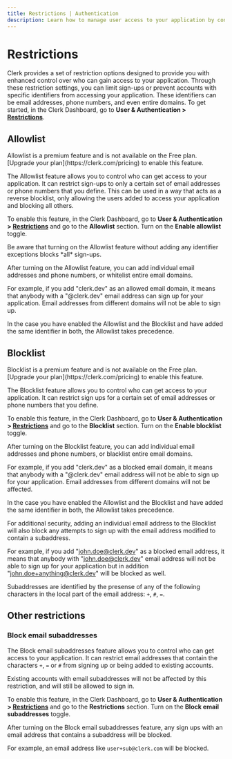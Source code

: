 ```yaml
---
title: Restrictions | Authentication
description: Learn how to manage user access to your application by configuring Clerk's access restrictions.
---
```


# Restrictions

Clerk provides a set of restriction options designed to provide you with enhanced control over who can gain access to your application. Through these restriction settings, you can limit sign-ups or prevent accounts with specific identifiers from accessing your application. These identifiers can be email addresses, phone numbers, and even entire domains. To get started, in the Clerk Dashboard, go to **User & Authentication > [Restrictions](https://dashboard.clerk.com/last-active?path=user-authentication/restrictions)**.

## Allowlist

<Callout type="info">
  Allowlist is a premium feature and is not available on the Free plan. [Upgrade your plan](https://clerk.com/pricing) to enable this feature.
 </Callout>

The Allowlist feature allows you to control who can get access to your application. It can restrict sign-ups to only a certain set of email addresses or phone numbers that you define. This can be used in a way that acts as a reverse blocklist, only allowing the users added to access your application and blocking all others.

To enable this feature, in the Clerk Dashboard, go to **User & Authentication > [Restrictions](https://dashboard.clerk.com/last-active?path=user-authentication/restrictions)** and go to the **Allowlist** section. Turn on the **Enable allowlist** toggle.

<Callout type="warning" emoji="⚠️">
  Be aware that turning on the Allowlist feature without adding any identifier exceptions blocks *all* sign-ups.
</Callout>

<Images
width={3024}
height={1654}
src="/docs/images/authentication/restrictions/allowlist.jpg"
alt="The 'Allowlist' section in the 'Restrictions' tab under the 'User & Authentication' section of the Clerk Dashboard. A red arrow is pointing to the 'Enable allowlist' toggle, which is toggled on."
/>

After turning on the Allowlist feature, you can add individual email addresses and phone numbers, or whitelist entire email domains.

For example, if you add "clerk.dev" as an allowed email domain, it means that anybody with a "@clerk.dev" email address can sign up for your application. Email addresses from different domains will not be able to sign up.

<Callout type="warning" emoji="⚠️">
  In the case you have enabled the Allowlist and the Blocklist and have added the same identifier in both, the Allowlist takes precedence.
</Callout>

## Blocklist

<Callout type="info">
  Blocklist is a premium feature and is not available on the Free plan. [Upgrade your plan](https://clerk.com/pricing) to enable this feature.
</Callout>

The Blocklist feature allows you to control who can get access to your application. It can restrict sign ups for a certain set of email addresses or phone numbers that you define.

To enable this feature, in the Clerk Dashboard, go to **User & Authentication > [Restrictions](https://dashboard.clerk.com/last-active?path=user-authentication/restrictions)** and go to the **Blocklist** section. Turn on the **Enable blocklist** toggle.

<Images
width={3024}
height={1654}
src="/docs/images/authentication/restrictions/blocklist.jpg"
alt="The 'Blocklist' section in the 'Restrictions' tab under the 'User & Authentication' section of the Clerk Dashboard. A red arrow is pointing to the 'Enable blocklist' toggle, which is toggled on."
/>

After turning on the Blocklist feature, you can add individual email addresses and phone numbers, or blacklist entire email domains.

For example, if you add "clerk.dev" as a blocked email domain, it means that anybody with a "@clerk.dev" email address will not be able to sign up for your application. Email addresses from different domains will not be affected.

<Callout type="warning" emoji="⚠️">
  In the case you have enabled the Allowlist and the Blocklist and have added the same identifier in both, the Allowlist takes precedence.
</Callout>

For additional security, adding an individual email address to the Blocklist will also block any attempts to sign up with the email address modified to contain a subaddress.

For example, if you add "john.doe@clerk.dev" as a blocked email address, it means that anybody with "john.doe@clerk.dev" email address will not be able to sign up for your application but in addition "john.doe+anything@clerk.dev" will be blocked as well.

Subaddresses are identified by the presense of any of the following characters in the local part of the email address: `+`, `#`, `=`.

## Other restrictions

### Block email subaddresses

The Block email subaddresses feature allows you to control who can get access to your application. It can restrict email addresses that contain the characters `+`, `=` or `#` from signing up or being added to existing accounts.

<Callout type="info">
  Existing accounts with email subaddresses will not be affected by this restriction, and will still be allowed to sign in.
</Callout>

To enable this feature, in the Clerk Dashboard, go to **User & Authentication > [Restrictions](https://dashboard.clerk.com/last-active?path=user-authentication/restrictions)** and go to the **Restrictions** section. Turn on the **Block email subaddresses** toggle.

<Images
width={3024}
height={1654}
src="/docs/images/authentication/restrictions/subaddresses.jpg"
alt="The 'Restrictions' section in the 'Restrictions' tab under the 'User & Authentication' section of the Clerk Dashboard. A red arrow is pointing to the 'Block email subaddresses' toggle, which is toggled on."
/>

After turning on the Block email subaddresses feature, any sign ups with an email address that contains a subaddress will be blocked.

For example, an email address like `user+sub@clerk.com` will be blocked.
